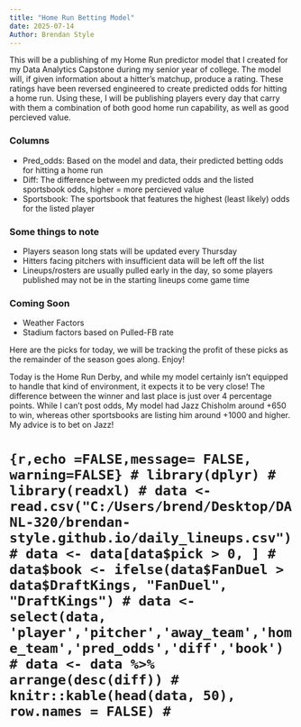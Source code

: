 ```yaml
---
title: "Home Run Betting Model"
date: 2025-07-14
Author: Brendan Style
---
```


This will be a publishing of my Home Run predictor model that I created for my
Data Analytics Capstone during my senior year of college. The model will, if given
information about a hitter's matchup, produce a rating. These ratings
have been reversed engineered to create predicted odds for hitting a home run. Using
these, I will be publishing players every day that carry with them a combination
of both good home run capability, as well as good percieved value.

### Columns

- Pred_odds: Based on the model and data, their predicted betting odds for hitting a home run
- Diff: The difference between my predicted odds and the listed sportsbook odds, higher = more percieved value
- Sportsbook: The sportsbook that features the highest (least likely) odds for the listed player


### Some things to note

- Players season long stats will be updated every Thursday
- Hitters facing pitchers with insufficient data will be left off the list
- Lineups/rosters are usually pulled early in the day, so some players published may
not be in the starting lineups come game time

### Coming Soon
- Weather Factors
- Stadium factors based on Pulled-FB rate

Here are the picks for today, we will be tracking the profit of these picks as
the remainder of the season goes along. Enjoy!


Today is the Home Run Derby, and while my model certainly isn't equipped to handle that kind of
environment, it expects it to be very close! The difference between the winner and
last place is just over 4 percentage points. While I can't post odds, My model
had Jazz Chisholm around +650 to win, whereas other sportsbooks are listing him
around +1000 and higher. My advice is to bet on Jazz!

# ```{r,echo =FALSE,message= FALSE, warning=FALSE}
# library(dplyr)
# library(readxl)
# data <- read.csv("C:/Users/brend/Desktop/DANL-320/brendan-style.github.io/daily_lineups.csv")
# data <- data[data$pick > 0, ]
# data$book <- ifelse(data$FanDuel > data$DraftKings, "FanDuel", "DraftKings")
# data <- select(data, 'player','pitcher','away_team','home_team','pred_odds','diff','book')
# data <- data %>% arrange(desc(diff))
# knitr::kable(head(data, 50), row.names = FALSE)
# ```
